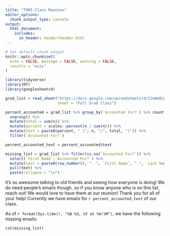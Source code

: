 ```yaml
---
title: "TOHS Class Reunion"
editor_options: 
  chunk_output_type: console
output:
  html_document:
    includes:
      in_header: header/header.html
---
```


```r
# Set default chunk output
knitr::opts_chunk$set(
  echo = FALSE, message = FALSE, warning = FALSE,
  results = "asis"
)
```

```r
library(tidyverse)
library(DT)
library(googlesheets4)
```



```r
grad_list = read_sheet("https://docs.google.com/spreadsheets/d/1JwWeBjwwQHzmGgh8HPuO_0pghzemC3ikpLx_pXlQvsI/edit#gid=1184195844",
                       sheet = "Full Grad Class")

percent_accounted = grad_list %>% group_by(`Accounted For?`) %>% count %>%
  ungroup() %>%
  mutate(total = sum(n)) %>%
  mutate(percent = scales::percent(n / sum(n))) %>%
  mutate(text = paste0(percent, " (", n, "/", total, ")")) %>%
  filter(`Accounted For?`)

percent_accounted_text = percent_accounted$text

missing_list = grad_list %>% filter(is.na(`Accounted For?`)) %>%
  select(`First Name`:`Accounted For?`) %>%
  mutate(text = paste0(row_number(), ". ", `First Name`, " ", `Last Name`)) %>%
  pull(text) %>% 
  paste(collapse = "\n")

```

It's so awesome talking to old friends and seeing how everyone is doing! We do need people's emails though, so if you know anyone who is on this list, reach out! We would love to have them at our reunion! Thank you for all of your help! Currently we have emails for `r percent_accounted_text` of our class.

As of `r format(Sys.time(), "%B %d, %Y at %H:%M")`, we have the following missing emails:

```r
cat(missing_list)
```

